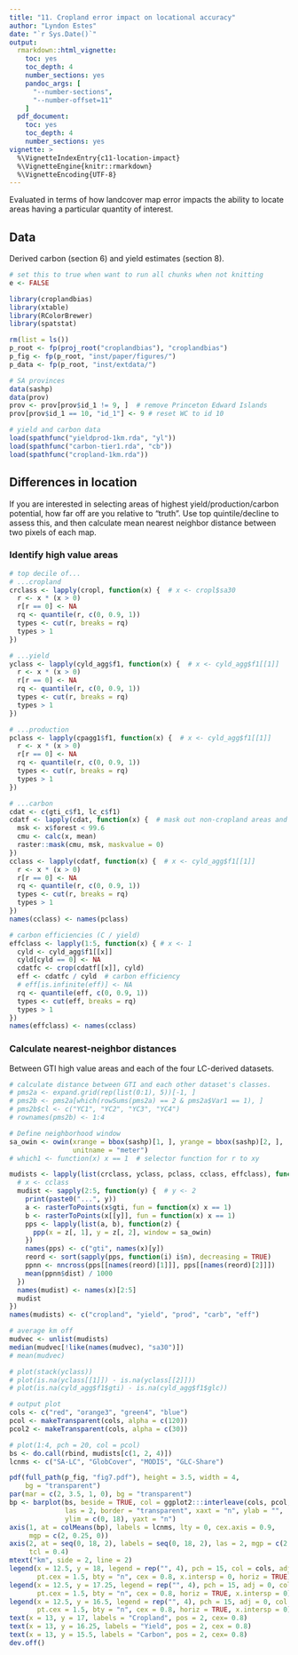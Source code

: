 ```yaml
---
title: "11. Cropland error impact on locational accuracy"
author: "Lyndon Estes"
date: "`r Sys.Date()`"
output: 
  rmarkdown::html_vignette:
    toc: yes
    toc_depth: 4
    number_sections: yes
    pandoc_args: [
      "--number-sections",
      "--number-offset=11"
    ]
  pdf_document:
    toc: yes
    toc_depth: 4
    number_sections: yes
vignette: >
  %\VignetteIndexEntry{c11-location-impact}
  %\VignetteEngine{knitr::rmarkdown}
  %\VignetteEncoding{UTF-8}
---
```


\setcounter{section}{11}
<!-- # Cropland error impact on locational accuracy-->

Evaluated in terms of how landcover map error impacts the ability to locate areas having a particular quantity of interest. 

## Data

Derived carbon (section 6) and yield estimates (section 8). 
```r
# set this to true when want to run all chunks when not knitting
e <- FALSE
```
```r
library(croplandbias)
library(xtable)
library(RColorBrewer)
library(spatstat)

rm(list = ls())
p_root <- fp(proj_root("croplandbias"), "croplandbias")
p_fig <- fp(p_root, "inst/paper/figures/")
p_data <- fp(p_root, "inst/extdata/")

# SA provinces
data(sashp)
data(prov)
prov <- prov[prov$id_1 != 9, ]  # remove Princeton Edward Islands
prov[prov$id_1 == 10, "id_1"] <- 9 # reset WC to id 10

# yield and carbon data
load(spathfunc("yieldprod-1km.rda", "yl"))
load(spathfunc("carbon-tier1.rda", "cb"))
load(spathfunc("cropland-1km.rda"))
```

## Differences in location

If you are interested in selecting areas of highest yield/production/carbon potential, how far off are you relative to "truth". Use top quintile/decline to assess this, and then calculate mean nearest neighbor distance between two pixels of each map. 

### Identify high value areas
```r
# top decile of...
# ...cropland
crclass <- lapply(cropl, function(x) {  # x <- cropl$sa30
  r <- x * (x > 0)
  r[r == 0] <- NA
  rq <- quantile(r, c(0, 0.9, 1))
  types <- cut(r, breaks = rq)
  types > 1
})

# ...yield
yclass <- lapply(cyld_agg$f1, function(x) {  # x <- cyld_agg$f1[[1]]
  r <- x * (x > 0)
  r[r == 0] <- NA
  rq <- quantile(r, c(0, 0.9, 1))
  types <- cut(r, breaks = rq)
  types > 1
})

# ...production
pclass <- lapply(cpagg1$f1, function(x) {  # x <- cyld_agg$f1[[1]]
  r <- x * (x > 0)
  r[r == 0] <- NA
  rq <- quantile(r, c(0, 0.9, 1))
  types <- cut(r, breaks = rq)
  types > 1
})

# ...carbon
cdat <- c(gti_c$f1, lc_c$f1)
cdatf <- lapply(cdat, function(x) {  # mask out non-cropland areas and take mu C
  msk <- x$forest < 99.6
  cmu <- calc(x, mean)
  raster::mask(cmu, msk, maskvalue = 0)
})
cclass <- lapply(cdatf, function(x) {  # x <- cyld_agg$f1[[1]]
  r <- x * (x > 0)
  r[r == 0] <- NA
  rq <- quantile(r, c(0, 0.9, 1))
  types <- cut(r, breaks = rq)
  types > 1
})
names(cclass) <- names(pclass)

# carbon efficiencies (C / yield)
effclass <- lapply(1:5, function(x) { # x <- 1
  cyld <- cyld_agg$f1[[x]]
  cyld[cyld == 0] <- NA
  cdatfc <- crop(cdatf[[x]], cyld)
  eff <- cdatfc / cyld  # carbon efficiency
  # eff[is.infinite(eff)] <- NA
  rq <- quantile(eff, c(0, 0.9, 1))
  types <- cut(eff, breaks = rq)
  types > 1
})
names(effclass) <- names(cclass)

```

### Calculate nearest-neighbor distances

Between GTI high value areas and each of the four LC-derived datasets. 
```r

# calculate distance between GTI and each other dataset's classes. 
# pms2a <- expand.grid(rep(list(0:1), 5))[-1, ] 
# pms2b <- pms2a[which(rowSums(pms2a) == 2 & pms2a$Var1 == 1), ]
# pms2b$cl <- c("YC1", "YC2", "YC3", "YC4")
# rownames(pms2b) <- 1:4

# Define neighborhood window
sa_owin <- owin(xrange = bbox(sashp)[1, ], yrange = bbox(sashp)[2, ],
                unitname = "meter")
# which1 <- function(x) x == 1  # selector function for r to xy

mudists <- lapply(list(crclass, yclass, pclass, cclass, effclass), function(x) {
  # x <- cclass
  mudist <- sapply(2:5, function(y) {  # y <- 2
    print(paste0("...", y))
    a <- rasterToPoints(x$gti, fun = function(x) x == 1)
    b <- rasterToPoints(x[[y]], fun = function(x) x == 1)
    pps <- lapply(list(a, b), function(z) {
      ppp(x = z[, 1], y = z[, 2], window = sa_owin)
    })
    names(pps) <- c("gti", names(x)[y])
    reord <- sort(sapply(pps, function(i) i$n), decreasing = TRUE)
    ppnn <- nncross(pps[[names(reord)[1]]], pps[[names(reord)[2]]])
    mean(ppnn$dist) / 1000
  })
  names(mudist) <- names(x)[2:5]
  mudist
})  
names(mudists) <- c("cropland", "yield", "prod", "carb", "eff")

# average km off
mudvec <- unlist(mudists)
median(mudvec[!like(names(mudvec), "sa30")])
# mean(mudvec)

# plot(stack(yclass))
# plot(is.na(yclass[[1]]) - is.na(yclass[[2]]))
# plot(is.na(cyld_agg$f1$gti) - is.na(cyld_agg$f1$glc))

# output plot
cols <- c("red", "orange3", "green4", "blue")
pcol <- makeTransparent(cols, alpha = c(120))
pcol2 <- makeTransparent(cols, alpha = c(30))

# plot(1:4, pch = 20, col = pcol)
bs <- do.call(rbind, mudists[c(1, 2, 4)])
lcnms <- c("SA-LC", "GlobCover", "MODIS", "GLC-Share")

pdf(full_path(p_fig, "fig7.pdf"), height = 3.5, width = 4, 
    bg = "transparent")
par(mar = c(2, 3.5, 1, 0), bg = "transparent")
bp <- barplot(bs, beside = TRUE, col = ggplot2:::interleave(cols, pcol, pcol2), 
              las = 2, border = "transparent", xaxt = "n", ylab = "", 
              ylim = c(0, 18), yaxt = "n")
axis(1, at = colMeans(bp), labels = lcnms, lty = 0, cex.axis = 0.9, 
     mgp = c(2, 0.25, 0))
axis(2, at = seq(0, 18, 2), labels = seq(0, 18, 2), las = 2, mgp = c(2, 0.2, 0), 
     tcl = 0.4)
mtext("km", side = 2, line = 2)
legend(x = 12.5, y = 18, legend = rep("", 4), pch = 15, col = cols, adj = 0,
       pt.cex = 1.5, bty = "n", cex = 0.8, x.intersp = 0, horiz = TRUE)
legend(x = 12.5, y = 17.25, legend = rep("", 4), pch = 15, adj = 0, col = pcol, 
       pt.cex = 1.5, bty = "n", cex = 0.8, horiz = TRUE, x.intersp = 0)
legend(x = 12.5, y = 16.5, legend = rep("", 4), pch = 15, adj = 0, col = pcol2, 
       pt.cex = 1.5, bty = "n", cex = 0.8, horiz = TRUE, x.intersp = 0)
text(x = 13, y = 17, labels = "Cropland", pos = 2, cex= 0.8)
text(x = 13, y = 16.25, labels = "Yield", pos = 2, cex = 0.8)
text(x = 13, y = 15.5, labels = "Carbon", pos = 2, cex= 0.8)
dev.off()

```


